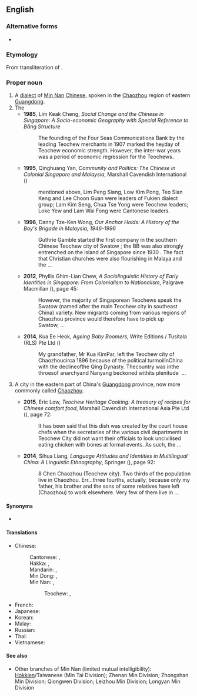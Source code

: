 ==English==

===Alternative forms===
* {{alter|en|Diojiu|Teochiu|Tiuchiu|Tie-chiu|Teochow|Chiuchow}}

===Etymology===
From transliteration of {{etyl|zhx-teo|en}} {{zh-l|潮州|tr=dio5 ziu1}}.

===Proper noun===
{{en-proper noun}}
{{wikipedia|Teochew (dialect)}}

# A [[dialect]] of [[Min Nan]] [[Chinese]], spoken in the [[Chaozhou]] region of eastern [[Guangdong]].
# The {{w|Teochew people}}
#* '''1985''', Lim Keak Cheng, ''Social Change and the Chinese in Singapore: A Socio-economic Geography with Special Reference to Bāng Structure''
#*: The founding of the Four Seas Communications Bank by the leading Teochew  merchants in 1907 marked the heyday of Teochew economic strength. However,  the inter-war years was a period of economic regression for the Teochews.
#* '''1995''', Qinghuang Yan, ''Community and Politics: The Chinese in Colonial Singapore and Malaysia'', Marshall Cavendish International ({{ISBN|9789812100627}})
#*: mentioned above, Lim Peng Siang, Low Kim Pong, Teo Sian Keng and Lee  Choon Guan were leaders of Fukien dialect group; Lam Kim Seng, Chua Tse  Yong were Teochew leaders; Loke Yew and Lam Wai Fong were Cantonese  leaders.
#* '''1996''', Danny Tze-Ken Wong, ''Our Anchor Holds: A History of the Boy's Brigade in Malaysia, 1946-1996''
#*: Guthrie Gamble started the first company in the southern Chinese Teochew city  of Swatow ; the BB was also strongly entrenched on the island of Singapore  since 1930 . The fact that Christian churches were also flourishing in Malaya and  the&nbsp;...
#* '''2012''', Phyllis Ghim-Lian Chew, ''A Sociolinguistic History of Early Identities in Singapore: From Colonialism to Nationalism'', Palgrave Macmillan ({{ISBN|9781137012333}}), page 45:
#*: However, the majority of Singaporean Teochews speak the Swatow (named after  the main Teochew city in southeast China) variety. New migrants coming from  various regions of Chaozhou province would therefore have to pick up Swatow,&nbsp;...
#* '''2014''', Kua Ee Heok, ''Ageing Baby Boomers'', Write Editions / Tusitala (RLS) Pte Ltd ({{ISBN|9789810792923}})
#*: My grandfather, Mr Kua KimPar, left the Teochew city of Chaozhoucirca 1896  because of the political turmoilinChina with the declineofthe Qing Dynasty.  Thecountry was inthe throesof anarchyand Nanyang beckoned withits plenitude &nbsp;...
# {{lb|en|dated}} A city in the eastern part of China's [[Guangdong]] province, now more commonly called [[Chaozhou]]. {{rfv-sense|en}}
#* '''2015''', Eric Low, ''Teochew Heritage Cooking: A treasury of recipes for Chinese comfort food'', Marshall Cavendish International Asia Pte Ltd ({{ISBN|9789814677356}}), page 72:
#*: It has been said that this dish was created by the court house chefs when the  secretaries of the various civil departments in Teochew City did not want their  officials to look uncivilised eating chicken with bones at formal events. As such,  the&nbsp;...
#* '''2014''', Sihua Liang, ''Language Attitudes and Identities in Multilingual China: A Linguistic Ethnography'', Springer ({{ISBN|9783319126197}}), page 92:
#*: 8 Chen Chaozhou (Teochew city). Two thirds of the population live in Chaozhou.  Err...three fourths, actually, because only my father, his brother and the sons of  some relatives have left (Chaozhou) to work elsewhere. Very few of them live in&nbsp;...




====Synonyms====
* {{l|en|Chaozhou}} <!-- from Mandarin rather than Min Nan --> <!-- Is that a problem since in English the majority of users as well as the academic community uses the Mandarin name? -->

====Translations====
{{trans-top|one of the divisions of the Chinese language}}
* Chinese:
*: Cantonese: {{t|yue|潮州話|sc=Hani}}, {{t|yue|潮州话|tr=ciu4 zau1 waa6-2|sc=Hani}}
*: Hakka: {{t|hak|潮州話|sc=Hani}}, {{t|hak|潮州话|tr=Chhèu-chû-fa|sc=Hani}}
*: Mandarin: {{t+|cmn|潮州話|sc=Hani}}, {{t|cmn|潮州话|tr=Cháozhōuhuà|sc=Hani}}
*: Min Dong: {{t|cdo|潮州話|sc=Hani}}, {{t|cdo|潮州话|tr=Dièu-ciŭ-uâ|sc=Hani}}
*: Min Nan: {{t+|nan|潮州話|sc=Hani}}, {{t|nan|潮州话|tr=Tiô-chiu-ōe|sc=Hani}}
*:: Teochew: {{t+|nan|潮州話|sc=Hani}}, {{t|nan|潮州话|tr=die5 ziu1 uê7, dio5 ziu1 uê7|sc=Hani}}
{{trans-mid}}
* French: {{t+|fr|teochew|m}}
* Japanese: {{t+|ja|潮州語|tr=ちょうしゅうご, chōshūgo}}
* Korean: {{t|ko|조주어}}
* Malay: {{t|ms|[[bahasa]] [[Teochew]]}}
* Russian: {{t|ru|чаоша́ньский|m}}
* Thai: {{t|th|แต้จิ๋ว}}
* Vietnamese: {{t|vi|[[tiếng]] [[Triều Châu]]}}
{{trans-bottom}}

{{trans-see|city|Chaozhou}}

====See also====
* Other branches of Min Nan (limited mutual intelligibility): [[Hokkien]]/Taiwanese (Min Tai Division); Zhenan Min Division; Zhongshan Min Division; Qiongwen Division; Leizhou Min Division; Longyan Min Division